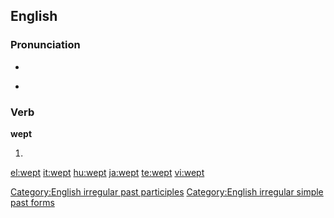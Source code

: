 ==English==

===Pronunciation===
* {{audio|en-us-wept.ogg|Audio (US)}}
* {{IPA|/'wεpt/}}
*: {{rhymes|ɛpt}}

===Verb===
'''wept'''

# {{past of|[[weep]]}}

[[Category:English irregular past participles]]
[[Category:English irregular simple past forms]]

[[el:wept]]
[[it:wept]]
[[hu:wept]]
[[ja:wept]]
[[te:wept]]
[[vi:wept]]